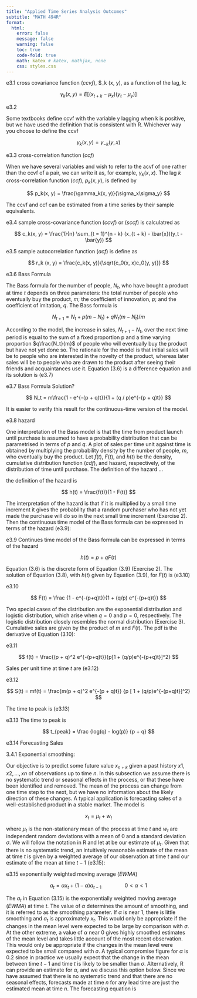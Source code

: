 ```yaml
---
title: "Applied Time Series Analysis Outcomes"
subtitle: "MATH 494R"
format: 
  html:
    error: false
    message: false
    warning: false
    toc: true
    code-fold: true
    math: katex # katex, mathjax, none 
    css: styles.css
---
```





e3.1 cross covariance function ($ccvf$), $\gamma_k (x, y), as a function of the lag, k:


$$
\gamma_k (x, y) = E[(x_{t + k} - \mu_x)(y_t - \mu_y)]
$$


e3.2 

Some textbooks define ccvf with the variable y lagging when k is positive, but we have used the definition that is consistent with R. Whichever way you choose to define the ccvf

$$
\gamma_k (x, y) = \gamma_{- k} (y, x)
$$


e3.3 cross-correlation function ($ccf$)

When we have several variables and wish to refer to the acvf of one rather than the ccvf of a pair, we can write it as, for example, $γ_k(x,x)$. The lag $k$ cross-correlation function ($ccf$), $p_k(x,y)$, is defined by 

$$
p_k(x, y) = \frac{\gamma_k(x, y)}{\sigma_x\sigma_y}
$$

The ccvf and ccf can be estimated from a time series by their sample equivalents.
 

e3.4 sample cross-covariance function ($ccvf$) or ($sccf$) is calculatred as

$$
c_k(x, y) = \frac{1}{n} \sum_{t = 1}^{n - k} (x_{t + k} - \bar{x})(y_t - \bar{y})
$$


e3.5 sample autocorrelation function ($acf$) is define as 

$$
r_k (x, y) = \frac{c_k(x, y)}{\sqrt{c_0(x, x)c_0(y, y)}}
$$


e3.6 Bass Formula

The Bass formula for the number of people, $N_t$, who have bought a product at time $t$ depends on three parameters: the total number of people who eventually buy the product, $m$; the coefficient of innovation, $p$; and the coefficient of imitation, $q$. The Bass formula is

$$
N_{t +1} = N_t + p(m - N_t) + qN_t (m - N_t) / m
$$

According to the model, the increase in sales, $N_{t+1} − N_t$, over the next time period is equal to the sum of a fixed proportion p and a time varying proportion $q\frac{N_t}{m}$ of people who will eventually buy the product but have not yet done so. The rationale for the model is that initial sales will be to people who are interested in the novelty of the product, whereas later sales will be to people who are drawn to the product after seeing their friends and acquaintances use it. Equation (3.6) is a difference equation and its solution is (e3.7)

e3.7 Bass Formula Solution?

$$
N_t = m\frac{1 - e^{-(p + q)t}}{1 + (q / p)e^{-(p + q)t}}
$$

It is easier to verify this result for the continuous-time version of the model.


e3.8 hazard

One interpretation of the Bass model is that the time from product launch until purchase is assumed to have a probability distribution that can be parametrised in terms of $p$ and $q$. A plot of sales per time unit against time is obtained by multiplying the probability density by the number of people, $m$, who eventually buy the product. Let $f(t)$, $F(t)$, and $h(t)$ be the density, cumulative distribution function ($cdf$), and hazard, respectively, of the distribution of time until purchase. The definition of the hazard ...

the definition of the hazard is 

$$
h(t) = \frac{f(t)}{1 - F(t)}
$$


The interpretation of the hazard is that if it is multiplied by a small time increment it gives the probability that a random purchaser who has not yet made the purchase will do so in the next small time increment (Exercise 2). Then the continuous time model of the Bass formula can be expressed in terms of the hazard (e3.9):

e3.9 Continues time model of the Bass formula can be expressed in terms of the hazard

$$
h(t) = p + qF(t)
$$

Equation (3.6) is the discrete form of Equation (3.9) (Exercise 2). The solution of Equation (3.8), with $h(t)$ given by Equation (3.9), for $F(t)$ is (e3.10)

e3.10 

$$
F(t) = \frac {1 - e^{-(p+q)t}}{1 + (q/p) e^{-(p+q)t}}
$$
 
 
Two special cases of the distribution are the exponential distribution and logistic distribution, which arise when $q = 0$ and $p = 0$, respectively. The logistic distribution closely resembles the normal distribution (Exercise 3). Cumulative sales are given by the product of $m$ and $F(t)$. The pdf is the derivative of Equation (3.10):


e3.11 

$$
f(t) = \frac{(p + q)^2 e^{-(p+q)t}}{p[1 + (q/p)e^{-(p+q)t}]^2}
$$

Sales per unit time at time $t$ are (e3.12)

e3.12

$$
S(t) = mf(t) = \frac{m(p + q)^2 e^{-(p + q)t}} {p [ 1 + (q/p)e^{-(p+q)t}]^2}
$$

The time to peak is (e3.13)


e3.13 The time to peak is 

$$
t_{peak} = \frac {log(q) - log(p)} {p + q}
$$


e3.14 Forecasting Sales 

3.4.1 Exponential smoothing: 

Our objective is to predict some future value $x_{n+k}$ given a past history
${x1,x2,...,xn}$ of observations up to time $n$. In this subsection we assume
there is no systematic trend or seasonal effects in the process, or that these
have been identified and removed. The mean of the process can change from
one time step to the next, but we have no information about the likely direction
of these changes. A typical application is forecasting sales of a well-established
product in a stable market. The model is

$$
x_t = \mu_t + w_t
$$

where $\mu_t$ is the non-stationary mean of the process at time $t$ and $w_t$ are independent random deviations with a mean of 0 and a standard deviation $\sigma$. We will follow the notation in R and let at be our estimate of $\mu_t$. Given that there is no systematic trend, an intuitively reasonable estimate of the mean at time $t$ is given by a weighted average of our observation at time $t$ and our estimate of the mean at time $t−1$ (e3.15):

e3.15 exponentially weighted moving average ($EWMA$)

$$
a_t = \alpha x_t + (1 - \alpha)a_{t-1}   \qquad \qquad     0 < \alpha < 1
$$

<!-- the \qquad is to add a space -->

The $a_t$ in Equation (3.15) is the exponentially weighted moving average ($EWMA$) at time $t$. The value of $\alpha$ determines the amount of smoothing, and it is referred to as the smoothing parameter. If $\alpha$ is near 1, there is little smoothing and $a_t$ is approximately $x_t$. This would only be appropriate if the changes in the mean level were expected to be large by comparison with $\sigma$. At the other extreme, a value of $\alpha$ near $0$ gives highly smoothed estimates of the mean level and takes little account of the most recent observation. This would only be appropriate if the changes in the mean level were expected to be small compared with $\sigma$. A typical compromise figure for $\alpha$ is 0.2 since in practice we usually expect that the change in the mean between time $t − 1$ and time $t$ is likely to be smaller than $\sigma$. Alternatively, R can provide an estimate for $\alpha$, and we discuss this option below. Since we have assumed that there is no systematic trend and that there are no seasonal effects, forecasts made at time $n$ for any lead time are just the estimated mean at time $n$. The forecasting equation is
